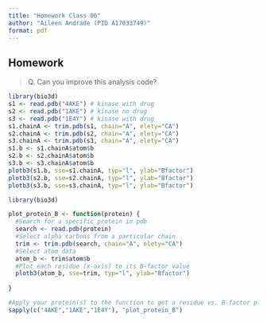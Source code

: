 ```yaml
---
title: "Homework Class 06"
author: "Aileen Andrade (PID A17033749)"
format: pdf
---
```

## Homework

> Q. Can you improve this analysis code?

```r
library(bio3d)
s1 <- read.pdb("4AKE") # kinase with drug
s2 <- read.pdb("1AKE") # kinase no drug
s3 <- read.pdb("1E4Y") # kinase with drug
s1.chainA <- trim.pdb(s1, chain="A", elety="CA")
s2.chainA <- trim.pdb(s2, chain="A", elety="CA")
s3.chainA <- trim.pdb(s3, chain="A", elety="CA")
s1.b <- s1.chainA$atom$b
s2.b <- s2.chainA$atom$b
s3.b <- s3.chainA$atom$b
plotb3(s1.b, sse=s1.chainA, typ="l", ylab="Bfactor")
plotb3(s2.b, sse=s2.chainA, typ="l", ylab="Bfactor")
plotb3(s3.b, sse=s3.chainA, typ="l", ylab="Bfactor")
```

```r
library(bio3d)

plot_protein_B <- function(protein) {
  #Search for a specific protein in pdb
  search <- read.pdb(protein)
  #Select alpha carbons from a particular chain
  trim <- trim.pdb(search, chain="A", elety="CA")
  #Select atom data
  atom_b <- trim$atom$b
  #Plot each residue (x-axis) to its B-factor value
  plotb3(atom_b, sse=trim, typ="l", ylab="Bfactor")
  
}
```

```r
#Apply your protein(s) to the function to get a residue vs. B-factor plot
sapply(c("4AKE","1AKE","1E4Y"), "plot_protein_B")
```


